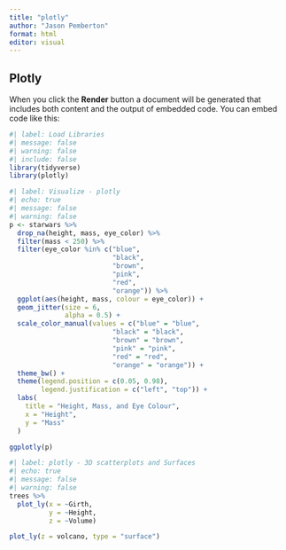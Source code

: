 ```yaml
---
title: "plotly"
author: "Jason Pemberton"
format: html
editor: visual
---
```


## Plotly

When you click the **Render** button a document will be generated that includes both content and the output of embedded code. You can embed code like this:

```r
#| label: Load Libraries
#| message: false
#| warning: false
#| include: false
library(tidyverse)
library(plotly)
```

```r
#| label: Visualize - plotly
#| echo: true
#| message: false
#| warning: false
p <- starwars %>% 
  drop_na(height, mass, eye_color) %>% 
  filter(mass < 250) %>% 
  filter(eye_color %in% c("blue",
                          "black",
                          "brown",
                          "pink",
                          "red",
                          "orange")) %>% 
  ggplot(aes(height, mass, colour = eye_color)) +
  geom_jitter(size = 6,
              alpha = 0.5) +
  scale_color_manual(values = c("blue" = "blue",
                          "black" = "black",
                          "brown" = "brown",
                          "pink" = "pink",
                          "red" = "red",
                          "orange" = "orange")) +
  theme_bw() +
  theme(legend.position = c(0.05, 0.98),
        legend.justification = c("left", "top")) +
  labs(
    title = "Height, Mass, and Eye Colour",
    x = "Height",
    y = "Mass"
  )

ggplotly(p)
```

```r
#| label: plotly - 3D scatterplots and Surfaces
#| echo: true
#| message: false
#| warning: false
trees %>% 
  plot_ly(x = ~Girth,
          y = ~Height,
          z = ~Volume)

plot_ly(z = volcano, type = "surface")
```
